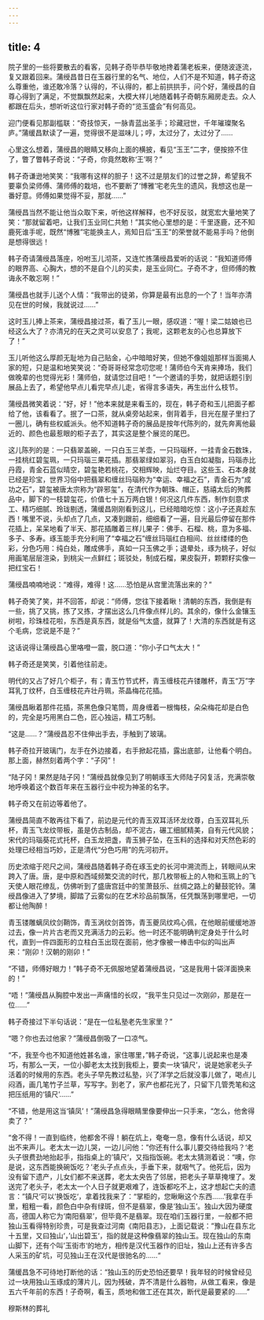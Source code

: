 ```yaml
---
---
---
```

title: 4
---



院子里的一些将要散去的看客，见韩子奇毕恭毕敬地搀着蒲老板来，便随波逐流，复又跟着回来。蒲绶昌昔日在玉器行里的名气、地位，人们不是不知道，韩子奇这么尊重他，谁还敢冷落？认得的，不认得的，都上前拱拱手，问个好，蒲绶昌的自尊心得到了满足，不觉飘飘然起来，大模大样儿地随着韩子奇朝东厢房走去。众人都跟在后头，想听听这位行家对韩子奇的“览玉盛会”有何高见。

迎门便看见那副槛联：“奇技惊天，一脉青蓝出圣手；珍藏冠世，千年璀璨聚名庐。”蒲缓昌默读了一遍，觉得很不是滋味儿；哼，太过分了，太过分了……

心里这么想着，蒲绶昌的眼睛又移向上面的横披，看见“玉王”二字，便按捺不住了，瞥了瞥韩子奇说：“子奇，你竟然敢称‘王’啊？”

韩子奇谦逊地笑笑：“我哪有这样的胆子！这不过是朋友们的过誉之辞，希望我不要辜负梁师傅、蒲师傅的栽培，也不要断了‘博雅’宅老先生的遗风，我想这也是一番好意。师傅如果觉得不妥，那就……”

蒲绶昌当然不能让他当众取下来，听他这样解释，也不好反驳，就宽宏大量地笑了笑：“那就留着吧，让我们玉业同仁共勉！”其实他心里想的是：千里逐鹿，还不知鹿死谁手呢，既然“博雅”宅能换主人，焉知日后“玉王”的荣誉就不能易手吗？他倒是想得很远！

韩子奇请蒲绶昌落座，吩咐玉儿沏茶，又连忙拣蒲绶昌爱听的话说：“我知道师傅的眼界高、心胸大，想的不是自个儿的买卖，是玉业同仁。子奇不才，但师傅的教诲永不敢忘啊！”

蒲绶昌也就手儿送个人情：“我带出的徒弟，你算是最有出息的一个了！当年亦清见在世的时候，我就说过……”

这时玉儿捧上茶来，蒲绶昌接过茶，看了玉儿一眼，感叹道：“喔！梁二姑娘也已经这么大了？亦清兄的在天之灵可以安息了；我呢，这颗老友的心也总算放下了！”

玉儿听他这么厚颜无耻地为自己贴金，心中暗暗好笑，但她不像姐姐那样当面揭人家的短，只是温和地笑笑说：“奇哥哥经常念叨您呢！蒲师伯今天肯来捧场，我们做晚辈的也觉得光彩！蒲师伯，就请您过目吧！”一个邀请的手势，就把话题引到展品上去了，希望他早点儿看完早点儿走，省得言多语失，再生出什么枝节。

蒲绶昌微笑着说：“好，好！”他本来就是来看玉的，现在，韩子奇和玉儿把面子都给了他，该看看了。抿了一口茶，就从桌旁站起来，倒背着手，目光在屋子里扫了一圈儿，确有些权威派头。他不知道韩子奇的展品是按年代陈列的，就先奔离他最近的、颜色也最惹眼的柜子去了，其实这是整个展览的尾巴。

这儿陈列的是：一只翡翠盖碗，一只白玉三羊壶，一只玛瑙杯，一挂青金石数珠，一挂桃红碧玺珮，一只玛瑙三果花插。那翡翠绿如翠羽，白玉白如凝脂，玛瑙赤比丹霞，青金石蓝似晴空，碧玺艳若桃花，交相辉映，灿烂夺目。这些玉、石本身就已经是珍宝，世界习俗中把翡翠和缠丝玛瑙称为“幸运、幸福之石”，青金石为“成功之石”，碧玺被唐太宗称为“辟邪玺”，在清代作为朝珠、帽正，慈禧太后的殉葬品中，脚下的一枝碧玺花，价值七十五万两白银！何况这几件东西，制作刻意求工、精巧细腻、玲珑剔透，蒲缓昌刚刚看到这儿，已经暗暗吃惊：这小子还真趁东西！嘴里不说，头却点了几点，又凑到跟前，细细看了一遍，目光最后停留在那件花插上，呆呆地看了半天、那花插雕着三样儿果子：佛手、石榴、桃，意为多福、多子、多寿。琢玉能手充分利用了“幸福之石”缠丝玛瑙红白相间、丝丝缕缕的色彩，分色巧用：纯白处，雕成佛手，真如一只玉佛之手；退晕处，琢为桃子，好似用画笔层层渲染，到桃尖一点鲜红；斑驳处，制成石榴，果皮裂开，颗颗籽实像一把红宝石！

蒲绶昌喃喃地说：“难得，难得！这……恐怕是从宫里流落出来的？”

韩子奇笑了笑，并不回答，却说：“师傅，您往下接着瞅！清朝的东西，我倒是有一些，挑了又挑，拣了又拣，才摆出这么几件像点样儿的。其余的，像什么金镶玉树啦，珍珠桂花啦，东西是真东西，就是俗气太盛，就算了！大清的东西就是有这个毛病，您说是不是？”

这话说得让蒲绶昌心里咯噔一震，脱口道：“你小子口气太大！”

韩子奇还是笑笑，引着他往前走。

明代的又占了好几个柜子，有；青玉竹节式杯，青玉缠枝花卉镂雕杯，青玉“万”字耳乳丁纹杯，白玉缠枝花卉壮丹珮，茶晶梅花花插。

蒲绶昌瞅着那件花插，茶黑色像只笔筒，周身缠着一根悔枝，朵朵梅花却是白色的，完全是巧用黑白二色，匠心独运，精工巧制。

“这是……？”蒲绶昌忍不住伸出手去，手触到了玻璃。

韩子奇拉开玻璃门，左手在外边接着，右手掀起花插，露出底部，让他看个明白。那上面，赫然刻着两个字：“子冈”！

“陆子冈！果然是陆子冈！”蒲绶昌就像见到了明朝琢玉大师陆子冈复活，充满崇敬地呼唤着这个数百年来在玉器行业中视为神圣的名字。

韩子奇又在前边等着他了。

蒲绶昌简直不敢再往下看了，前边是元代的青玉双耳活环龙纹尊，白玉双耳礼乐杯，青玉飞龙纹带板，虽是仿古制品，却不泥古，碾工细腻精美，自有元代风貌；宋代的玛瑙葵花式托杯，白玉龙把盏，青玉狮子坠，在玉料的选择和对天然色彩的处理已经相当巧妙，正是清代“分色巧用”的先河初开。

历史浓缩于咫尺之间，蒲绶昌随着韩子奇在琢玉史的长河中溯流而上，转眼间从宋跨入了唐。唐，是中原和西域频繁交流的时代，那几枚带板上的人物和玉珮上的飞天使人眼花缭乱，仿佛听到了盛唐宫廷中的笙萧鼓乐、丝绸之路上的鼙鼓驼铃。蒲绶昌像进入了梦境，脚踏了云雾似的在艺术珍品前飘荡，任凭飘荡到哪里吧，一切都让他陶醉！

青玉镂雕螭凤纹剑鞘饰，青玉涡纹剑首饰，青玉夔凤纹鸡心佩，在他眼前缓缓地游过去，像一片片古老而又充满活力的云彩。他一时还不能明确判定身处于什么时代，直到一件四面形的立柱白玉出现在面前，他才像被一棒击中似的叫出声来：“刚卯！汉朝的刚卯！”

“不错，师傅好眼力！”韩子奇不无佩服地望着蒲绶昌说，“这是我用十袋洋面换来的！”

“唔！”蒲绶昌从胸腔中发出一声痛惜的长叹，“我平生只见过一次刚卯，那是在一位……”

韩子奇接过下半句话说：“是在一位私塾老先生家里？”

“嗯？你也去过他家？”蒲绶昌倒吸了一口凉气。

“不，我至今也不知道他姓甚名谁，家住哪里，”韩子奇说，“这事儿说起来也是凑巧，有那么一天，一位小脚老太太找到我柜上，要卖一块‘镇尺’，说是她家老头子活着的时候用的东西。老头子早先教过私塾，兴了洋学之后就没事儿做了，喝点儿闷酒，画几笔竹子兰草，写写字。到老了，家产也都花光了，只留下几管秃笔和这把压纸用的‘镇尺’……”

“不错，他是用这当‘镇凤’！”蒲绶昌急得眼睛里像要伸出一只手来，“怎么，他舍得卖了？”

“舍不得！一直到临终，他都舍不得！躺在炕上，奄奄一息，像有什么话说，却又出不来声儿。老太太一边儿哭，一边儿问他：”你还有什么事儿要交待给我吗？‘老头子很费劲地抬起手，指指桌上的’镇尺‘，又指指饭碗。老太太猜测着说：“噢，你是说，这东西能换碗饭吃？’老头子点点头，手垂下来，就咽气了。他死后，因为没有留下遗产，儿女们都不来送葬，老太太央告了邻居，把老头子草草掩埋了。发送完了老头子，老太太一个人日子就更艰难了，连饭都吃不上，这才想起亡夫的遗言：”镇尺‘可以’换饭吃‘，拿着找我来了：“掌柜的，您瞅瞅这个东西……’我拿在手里，粗粗一看，颜色白中杂有绿斑，但不是翡翠，像是‘独山玉’。独山大因为硬度高，德国人称它为‘南阳翡翠’，但毕竟不是翡翠。现在咱们玉器行里，一般都不把独山玉看得特别珍贵，可是我查过河南《南阳县志》，上面记载说：”豫山在县东北十五里，又曰独山‘，’山出碧玉‘，指的就是这种像翡翠的独山玉。现在独山的东南山脚下，还有个叫’玉街市‘的地方，相传是汉代玉器作的旧址，独山上还有许多古人采玉的矿坑，可见独山王在汉代是很驰名的……“

蒲缓昌急不可待地打断他的话：“独山玉的历史恐怕还要早！我年轻的时候曾经见过一块用独山玉琢成的薄片儿，因为残破，弄不清是什么器物，从做工看来，像是五六千年前的东西！子奇啊，看玉，质地和做工还在其次，断代是最要紧的……”

穆斯林的葬礼